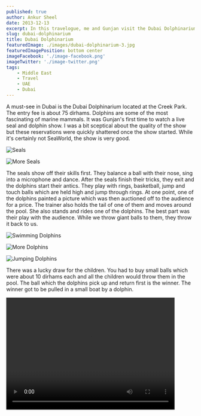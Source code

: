 ```yaml
---
published: true
author: Ankur Sheel
date: 2013-12-13
excerpt: In this travelogue, me and Gunjan visit the Dubai Dolphinarium.
slug: dubai-dolphinarium
title: Dubai Dolphinarium
featuredImage: ./images/dubai-dolphinarium-3.jpg
featuredImagePosition: bottom center
imageFacebook: './image-facebook.png'
imageTwitter: './image-twitter.png'
tags:
    - Middle East
    - Travel
    - UAE
    - Dubai
---
```



A must-see in Dubai is the Dubai Dolphinarium located at the Creek Park. The entry fee is about 75 dirhams. Dolphins are
some of the most fascinating of marine mammals. It was Gunjan's first time to watch a live seal and dolphin show. I was
a bit sceptical about the quality of the show but these reservations were quickly shattered once the show started. While
it's certainly not SeaWorld, the show is very good.

![Seals](./images/dubai-dolphinarium-1.jpg)

![More Seals](./images/dubai-dolphinarium-2.jpg)

The seals show off their skills first. They balance a ball with their nose, sing into a microphone and dance. After the
seals finish their tricks, they exit and the dolphins start their antics. They play with rings, basketball, jump and
touch balls which are held high and jump through rings. At one point, one of the dolphins painted a picture which was
then auctioned off to the audience for a price. The trainer also holds the tail of one of them and moves around the
pool. She also stands and rides one of the dolphins. The best part was their play with the audience. While we throw
giant balls to them, they throw it back to us.

![Swimming Dolphins](./images/dubai-dolphinarium-3.jpg)

![More Dolphins](./images/dubai-dolphinarium-4.jpg)

![Jumping Dolphins](./images/dubai-dolphinarium-5.jpg)

There was a lucky draw for the children. You had to buy small balls which were about 10 dirhams each and all the
children would throw them in the pool. The ball which the dolphins pick up and return first is the winner. The winner
got to be pulled in a small boat by a dolphin.

<Video src="https://www.youtube.com/embed/sUo_fI09GKI" title="Dubai Dolphinarium" width="450" height="300" />
